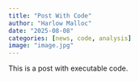 ```yaml
---
title: "Post With Code"
author: "Harlow Malloc"
date: "2025-08-08"
categories: [news, code, analysis]
image: "image.jpg"
---
```


This is a post with executable code.
